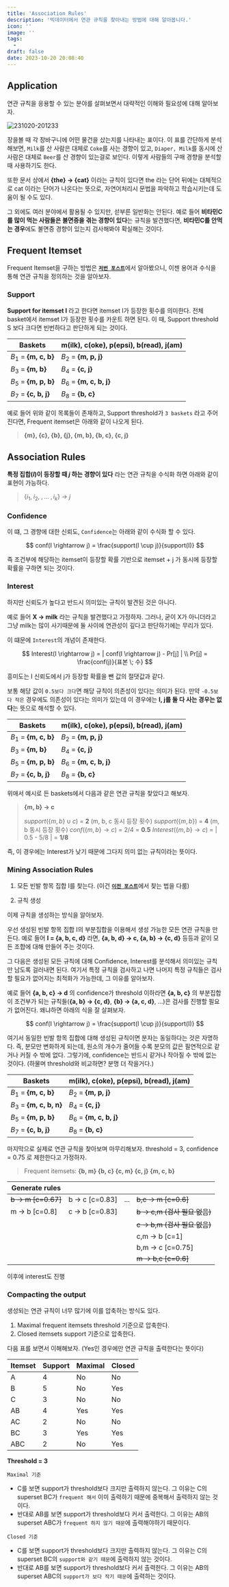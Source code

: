 ```yaml
---
title: 'Association Rules'
description: '빅데이터에서 연관 규칙을 찾아내는 방법에 대해 알아봅니다.'
icon: ''
image: ''
tags:
  - 
draft: false
date: 2023-10-20 20:08:40
---
```


## Application

연관 규칙을 응용할 수 있는 분야를 살펴보면서 대략적인 이해와 필요성에 대해 알아보자.

![231020-201233](/posts/mid_04/231020-201233.png)

장을볼 때 각 장바구니에 어떤 물건을 샀는지를 나타내는 표이다.
이 표를 간단하게 분석해보면, `Milk`를 산 사람은 대체로 `Coke`를 사는 경향이 있고, `Diaper, Milk`를 동시에 산 사람은 대체로 `Beer`를 산 경향이 있는걸로 보인다.
이렇게 사람들의 구매 경향을 분석할 때 사용하기도 한다.

또한 문서 상에서 **\{the\} &rarr; \{cat\}** 이라는 규칙이 있다면 the 라는 단어 뒤에는 대체적으로 cat 이라는 단어가 나온다는 뜻으로, 자연어처리시 문법을 파악하고 학습시키는데 도움이 될 수도 있다.

그 외에도 여러 분야에서 활용될 수 있지만, 섣부른 일반화는 안된다.
예로 들어 **비타민C를 많이 먹는 사람들은 불면증을 겪는 경향이 있다**는 규칙을 발견했다면, **비타민C를 안먹는 경우**에도 불면증 경향이 있는지 검사해봐야 확실해는 것이다.

## Frequent Itemset

Frequent Itemset을 구하는 방법은 [**`저번 포스트`**](https://wjlee611.github.io/blog/univ_mmds/mid_03)에서 알아봤으니, 이젠 용어과 수식을 통해 연관 규칙을 정의하는 것을 알아보자.

### Support

**Support for itemset I** 라고 한다면 itemset I가 등장한 횟수를 의미한다.
전체 basket에서 itemset I가 등장한 횟수를 카운트 하면 된다.
이 때, Support threshold S 보다 크다면 빈번하다고 판단하게 되는 것이다.

| Baskets | m(ilk), c(oke), p(epsi), b(read), j(am) |
| --- | --- |
| $B_1$ = **\{m, c, b\}** | $B_2$ = **\{m, p, j\}** |
| $B_3$ = **\{m, b\}** | $B_4$ = **\{c, j\}** |
| $B_5$ = **\{m, p, b\}** | $B_6$ = **\{m, c, b, j\}** |
| $B_7$ = **\{c, b, j\}** | $B_8$ = **\{b, c\}** |

예로 들어 위와 같이 목록들이 존재하고, Support threshold가 `3 baskets` 라고 주어진다면,
Frequent itemset은 아래와 같이 나오게 된다.

> **\{m\}, \{c\}, \{b\}, \{j\}, \{m, b\}, \{b, c\}, \{c, j\}**

## Association Rules

**특정 집합($I$)이 등장할 때 $j$ 하는 경향이 있다** 라는 연관 규칙을 수식화 하면 아래와 같이 표현이 가능하다.

> $\{i_1, \; i_2, \; ,... \; , i_k\}$ &rarr; $j$

### Confidence

이 떄, 그 경향에 대한 신뢰도, `Confidence`는 아래와 같이 수식화 할 수 있다.

$$
conf(I \rightarrow j) = \frac{support(I \cup j)}{support(I)}
$$

즉 조건부에 해당하는 itemset이 등장할 확률 기반으로 itemset + j 가 동시에 등장할 확률을 구하면 되는 것이다.

### Interest

하지만 신뢰도가 높다고 반드시 의미있는 규칙이 발견된 것은 아니다.

예로 들어 **X &rarr; milk** 라는 규칙을 발견했다고 가정하자.
그러나, 굳이 X가 아니더라고 그냥 milk는 많이 사기때문에 둘 사이에 연관성이 깊다고 판단하기에는 무리가 있다.

이 떄문에 `Interest`의 개념이 존재한다.

$$
Interest(I \rightarrow j) = | conf(I \rightarrow j) - Pr[j] | \\
Pr[j] = \frac{conf(j)}{표본 \; 수}
$$

흥미도는 I 신뢰도에서 j가 등장할 확률을 뺀 값의 절댓값과 같다.

보통 해당 값이 `0.5보다 크다`면 해당 규칙이 의존성이 있다는 의미가 된다.
만약 `-0.5보다 작은` 경우에도 의존성이 있다는 의미가 있는데 이 경우에는 **I, j를 둘 다 사는 경우는 없다**는 뜻으로 해석할 수 있다.

| Baskets | m(ilk), c(oke), p(epsi), b(read), j(am) |
| --- | --- |
| $B_1$ = **\{m, c, b\}** | $B_2$ = **\{m, p, j\}** |
| $B_3$ = **\{m, b\}** | $B_4$ = **\{c, j\}** |
| $B_5$ = **\{m, p, b\}** | $B_6$ = **\{m, c, b, j\}** |
| $B_7$ = **\{c, b, j\}** | $B_8$ = **\{b, c\}** |

위애서 예시로 든 baskets에서 다음과 같은 연관 규칙을 찾았다고 해보자.

> **\{m, b\} &rarr; c**
>
> $support(\{m, b\} \cup c)$ = **2** (m, b, c 동시 등장 횟수)
> $support(\{m, b\})$ = **4** (m, b 동시 등장 횟수)
> $conf(\{m, b\} \rightarrow c)$ = 2/4 = **0.5**
> $Interest(\{m, b\} \rightarrow c)$ = | 0.5 - 5/8 | = **1/8**

즉, 이 경우에는 Interest가 낮기 때문에 그다지 의미 없는 규칙이라는 뜻이다.

### Mining Association Rules

1. 모든 빈발 항목 집합 I를 찾는다.
  (이건 [**`이전 포스트`**](https://wjlee611.github.io/blog/univ_mmds/mid_03)에서 찾는 법을 다룸)

2. 규칙 생성

이제 규칙을 생성하는 방식을 알아보자.

우선 생성된 빈발 항목 집합 I의 부분집합을 이용해서 생성 가능한 모든 연관 규칙을 만든다.
예로 들어 **I = \{a, b, c, d\}** 라면, **\{a, b, d\} &rarr; c, \{a, b\} &rarr; \{c, d\}** 등등과 같이 모든 조합에 대해 만들어 주는 것이다.

그 다음은 생성된 모든 규칙에 대해 Confidence, Interest를 분석해서 의미있는 규칙만 남도록 걸러내면 된다.
여기서 특정 규칙을 검사하고 나면 나머지 특정 규칙들은 검사할 필요가 없어지는 최적화가 가능한데, 그 이유를 알아보자.

예로 들어 **\{a, b, c\} &rarr; d** 의 confidence가 threshold 이하라면 **\{a, b, c\}** 의 부분집합이 조건부가 되는 규칙들(**\{a, b\} &rarr; \{c, d\}**, **\{b\} &rarr; \{a, c, d\}**, ...)은 검사를 진행할 필요가 없어진다.
왜냐하면 아래의 식을 잘 살펴보자.

$$
conf(I \rightarrow j) = \frac{support(I \cup j)}{support(I)}
$$

여기서 동일한 빈발 항목 집합에 대해 생성된 규칙이면 분자는 동일하다는 것은 자명하다.
즉, 분모만 변화하게 되는데, 원소의 개수가 줄어들 수록 분모의 값은 필연적으로 같거나 커질 수 밖에 없다.
그렇기에, confidence는 반드시 같거나 작아질 수 밖에 없는 것이다. (하물며 threshold와 비교하면? 분명 더 작을거다.)

| Baskets | m(ilk), c(oke), p(epsi), b(read), j(am) |
| --- | --- |
| $B_1$ = **\{m, c, b\}** | $B_2$ = **\{m, p, j\}** |
| $B_3$ = **\{m, c, b, n\}** | $B_4$ = **\{c, j\}** |
| $B_5$ = **\{m, p, b\}** | $B_6$ = **\{m, c, b, j\}** |
| $B_7$ = **\{c, b, j\}** | $B_8$ = **\{b, c\}** |

마지막으로 실제로 연관 규칙을 찾아보며 마무리해보자.
threshold = 3, confidence = 0.75 로 제한한다고 가정하자.

> Frequent itemsets: 
> **\{b, m\} \{b, c\} \{c, m\} \{c, j\} \{m, c, b\}**

| Generate rules | | | |
| --- | --- | --- | --- |
| ~~b &rarr; m [c=0.67]~~ | b &rarr; c [c=0.83] | ... | ~~b,c &rarr; m [c=0.6]~~ |
| m &rarr; b [c=0.8] | c &rarr; b [c=0.83] | | ~~b &rarr; c,m (검사 필요 없음)~~ |
| | | | ~~c &rarr; b,m (검사 필요 없음)~~ |
| | | | c,m &rarr; b [c=1] |
| | | | b,m &rarr; c [c=0.75] |
| | | | ~~m &rarr; b,c [c=0.6]~~ |
이후에 interest도 진행

### Compacting the output

생성되는 연관 규칙이 너무 많기에 이를 압축하는 방식도 있다.

1. Maximal frequent itemsets
  threshold 기준으로 압축한다.
2. Closed itemsets
  support 기준으로 압축한다.

다음 표를 보면서 이해해보자.
(Yes인 경우에만 연관 규칙을 출력한다는 뜻이다)

| Itemset | Support | Maximal | Closed |
| --- | --- | --- | --- |
| A | 4 | No | No |
| B | 5 | No | Yes |
| C | 3 | No | No |
| AB | 4 | Yes | Yes |
| AC | 2 | No | No |
| BC | 3 | Yes | Yes |
| ABC | 2 | No | Yes |
**Threshold = 3**

`Maximal 기준`
- C를 보면 support가 threshold보다 크지만 출력하지 않는다.
그 이유는 C의 superset BC가 `frequent 해서` 이미 출력하기 때문에 중복해서 출력하지 않는 것이다.
- 반대로 AB를 보면 support가 threshold보다 커서 출력한다.
그 이유는 AB의 superset ABC가 `frequent 하지 않기 때문`에 출력해야하기 때문이다.


`Closed 기준`
- C를 보면 support가 threshold보다 크지만 출력하지 않는다.
그 이유는 C의 superset BC의 `support와 같기 때문`에 출력하지 않는 것이다.
- 반대로 AB를 보면 support가 threshold보다 커서 출력한다.
그 이유는 AB의 superset ABC의 `support가 보다 작기 때문`에 출력하는 것이다.